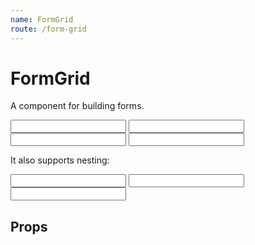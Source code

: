 ```yaml
---
name: FormGrid
route: /form-grid
---
```



# FormGrid

A component for building forms.

<Playground>
  <VerticalSpacer>
    <FormGrid>
      <FormGroup
        id='name'
        label='Name'
      >
        <Input id='name' name='name' />
      </FormGroup>
      <FormGroup
        id='email'
        label='Email'
      >
        <Input id='email' name='email' />
      </FormGroup>
    </FormGrid>
    <FormGrid>
      <FormGroup
        id='phone'
        label='Phone'
      >
        <Input id='phone' name='phone' />
      </FormGroup>
      <FormGroup
        id='address'
        label='Address'
      >
        <Input id='address' name='address' />
      </FormGroup>
    </FormGrid>
  </VerticalSpacer>
</Playground>

It also supports nesting:

<Playground>
  <FormGrid>
    <FormGroup
      id='address'
      label='Address'
    >
      <Input id='address' name='address' />
    </FormGroup>
    <FormGrid>
      <FormGroup
        id='neighborhood'
        label='Neighborhood'
      >
        <Input id='neighborhood' name='neighborhood' />
      </FormGroup>
      <FormGroup
        id='number'
        label='Number'
      >
        <Input id='number' name='number' />
      </FormGroup>
    </FormGrid>
  </FormGrid>
</Playground>

## Props

<PropsTable of={FormGrid} />
